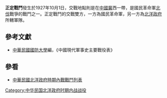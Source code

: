 {{Infobox Military Conflict|
campaign=|
image=|
caption=|
conflict=正定戰鬥|
date=1927年10月1日|
place=[[中國|中國]]冀西|
result=[[國民革命軍|國民革命軍]]由正定西方與南方駐點夾擊[[奉軍|奉軍]]所轄部隊，翌日，奉軍向後撤退，國民革命軍佔領正定。|
combatant1=[[國民革命軍|國民革命軍]]右路軍、二軍|
combatant2=奉軍十五軍| 
commander1=[[徐永昌|徐永昌]]、[[楊愛源|楊愛源]]|
commander2=[[汲金鈍|汲金鈍]]|
strength1=|
strength2=|
casualties1=|
casualties2=|
}}
'''正定戰鬥'''發生於1927年10月1日，交戰地點則是在[[中國|中國]][[冀|冀]]西一帶，是國民革命軍[[北伐|北伐]]戰爭的戰鬥之一。正定戰鬥的交戰雙方，一方為國民革命軍，另一方為[[北洋政府|北洋政府]]所轄軍隊。
==參考文獻==
*[[中華民國|中華民國]][[國防大學_(臺灣)|國防大學]]編，《中國現代軍事史主要戰役表》
==參看==
*[[中華民國北洋政府時期內戰戰鬥列表|中華民國北洋政府時期內戰戰鬥列表]]
[[Category:中华民国北洋政府时期内战战役|Category:中华民国北洋政府时期内战战役]]
